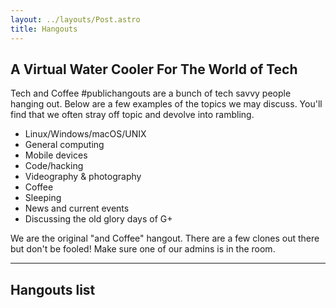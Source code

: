 ```yaml
---
layout: ../layouts/Post.astro
title: Hangouts
---
```



## A Virtual Water Cooler For The World of Tech

Tech and Coffee #publichangouts are a bunch of tech savvy people hanging out. Below are a few examples of the topics we may discuss. You'll find that we often stray off topic and devolve into rambling.

- Linux/Windows/macOS/UNIX
- General computing
- Mobile devices
- Code/hacking
- Videography & photography
- Coffee
- Sleeping
- News and current events
- Discussing the old glory days of G+

We are the original "and Coffee" hangout. There are a few clones out there but don't be fooled! Make sure one of our admins is in the room.

---

## Hangouts list

<LinkList list={hangoutsList.links}></LinkList>
